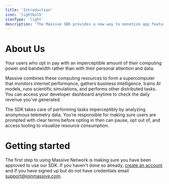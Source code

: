 ```yaml
---
title: 'Introduction'
icon: 'lightbulb'
iconType: 'light'
description: 'The Massive SDK provides a new way to monetize app features and content without annoying ads or low-converting paywalls.'
---
```


# About Us

Your users who opt in pay with an imperceptible amount of their computing power and bandwidth rather than with their personal attention and data.

Massive combines these computing resources to form a supercomputer that monitors internet performance, gathers business intelligence, trains AI models, runs scientific simulations, and performs other distributed tasks. You can access your developer dashboard anytime to check the daily revenue you’ve generated.

The SDK takes care of performing tasks imperceptibly by analyzing anonymous telemetry data. You’re responsible for making sure users are prompted with clear terms before opting in then can pause, opt out of, and access tooling to visualize resource consumption.

# Getting started

The first step to using Massive Network is making sure you have been approved to use our SDK. If you haven't done so already, [create an account](https://www.joinmassive.com/create-account-sdk) and if you have signed up but do not have credentials email [support@joinmassive.com](support@joinmassive.com).
